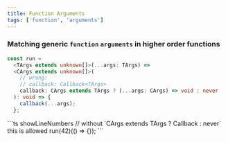 ```yaml
---
title: Function Arguments
tags: ['function', 'arguments']
---
```



### Matching generic `function` `arguments` in higher order functions

```ts {6} showLineNumbers
const run =
  <TArgs extends unknown[]>(...args: TArgs) =>
  <CArgs extends unknown[]>(
    // wrong:
    // callback: Callback<TArgs>
    callback: CArgs extends TArgs ? (...args: CArgs) => void : never
  ): void => {
    callback(...args);
  };
```

<Example>
```ts showLineNumbers
// without `CArgs extends TArgs ? Callback<CArgs> : never` this is allowed
run(42)(() => {});
```
</Example>
